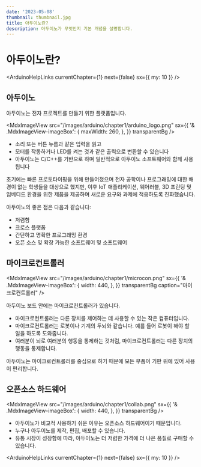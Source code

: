 ```yaml
---
date: '2023-05-08'
thumbnail: thumbnail.jpg
title: 아두이노란?
description: 아두이노가 무엇인지 기본 개념을 설명합니다.
---
```


# 아두이노란?

<ArduinoHelpLinks currentChapter={1} next={false} sx={{ my: 10 }} />

## 아두이노

아두이노는 전자 프로젝트를 만들기 위한 플랫폼입니다.

<MdxImageView
    src="/images/arduino/chapter1/arduino_logo.png"
    sx={{
        '& .MdxImageView-imageBox': {
            maxWidth: 260,
        },
    }}
    transparentBg
/>

-   소리 또는 버튼 누름과 같은 입력을 읽고
-   모터를 작동하거나 LED를 켜는 것과 같은 출력으로 변환할 수 있습니다
-   아두이노는 C/C++를 기반으로 하며 일반적으로 아두이노 소프트웨어와 함께 사용됩니다

초기에는 빠른 프로토타이핑을 위해 만들어졌으며 전자 공학이나 프로그래밍에 대한 배경이 없는 학생들을 대상으로 했지만,
이후 IoT 애플리케이션, 웨어러블, 3D 프린팅 및 임베디드 환경을 위한 제품을 제공하며 새로운 요구와 과제에 적응하도록
진화했습니다.

아두이노의 좋은 점은 다음과 같습니다:

-   저렴함
-   크로스 플랫폼
-   간단하고 명확한 프로그래밍 환경
-   오픈 소스 및 확장 가능한 소프트웨어 및 소프트웨어

## 마이크로컨트롤러

<MdxImageView
    src="/images/arduino/chapter1/microcon.png"
    sx={{
        '& .MdxImageView-imageBox': {
            width: 440,
        },
    }}
    transparentBg
    caption="마이크로컨트롤러"
/>

아두이노 보드 안에는 마이크로컨트롤러가 있습니다.

-   마이크로컨트롤러는 다른 장치를 제어하는 데 사용할 수 있는 작은 컴퓨터입니다.
-   마이크로컨트롤러는 로봇이나 기계의 두뇌와 같습니다. 예를 들어 로봇이 해야 할 일을 하도록 도와줍니다.
-   여러분이 뇌로 여러분의 행동을 통제하는 것처럼, 마이크로컨트롤러는 다른 장치의 행동을 통제합니다.

아두이노는 마이크로컨트롤러를 중심으로 하기 때문에 모든 부품이 기판 위에 있어 사용이 편리합니다.

## 오픈소스 하드웨어

<MdxImageView
    src="/images/arduino/chapter1/collab.png"
    sx={{
        '& .MdxImageView-imageBox': {
            width: 440,
        },
    }}
    transparentBg
/>

-   아두이노가 비교적 사용하기 쉬운 이유는 오픈소스 하드웨어이기 때문입니다.
-   누구나 아두이노를 제작, 편집, 배포할 수 있습니다.
-   유통 시장이 성장함에 따라, 아두이노는 더 저렴한 가격에 더 나은 품질로 구매할 수 있습니다.

<ArduinoHelpLinks currentChapter={1} next={false} sx={{ my: 10 }} />

